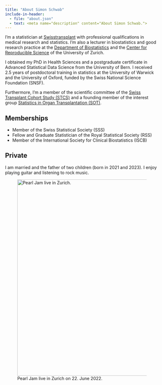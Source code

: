 ```yaml
---
title: "About Simon Schwab"
include-in-header:
  - file: "about.json"
  - text: <meta name="description" content="About Simon Schwab.">
---
```


I'm a statistician at [Swisstransplant](https://www.swisstransplant.org/) with professional qualifications in medical research and statistics. I'm also a lecturer in biostatistics and good research practice at the [Department of Biostatistics](https://www.ebpi.uzh.ch/en/aboutus/departments/biostatistics.html) and the [Center for Reproducible Science](https://www.crs.uzh.ch/) of the University of Zurich.

I obtained my PhD in Health Sciences and a postgraduate certificate in Advanced Statistical Data Science from the University of Bern. I received 2.5 years of postdoctoral training in statistics at the University of Warwick and the University of Oxford, funded by the Swiss National Science Foundation (SNSF).

Furthermore, I'm a member of the scientific committee of the [Swiss Transplant Cohort Study (STCS)](https://www.stcs.ch/) and a founding member of the interest group [Statistics in Organ Transplantation (SOT)](https://sites.google.com/view/statistics-in-transplantation/startseite).

## Memberships

-   Member of the Swiss Statistical Society (SSS)
-   Fellow and Graduate Statistician of the Royal Statistical Society (RSS)
-   Member of the International Society for Clinical Biostatistics (ISCB)

## Private

I am married and the father of two children (born in 2021 and 2023). I enjoy playing guitar and listening to rock music.

![Pearl Jam live in Zurich on 22. June 2022.](images/about-pj_zurich.jpg){width="6.7in" alt="Pearl Jam live in Zurich."}
